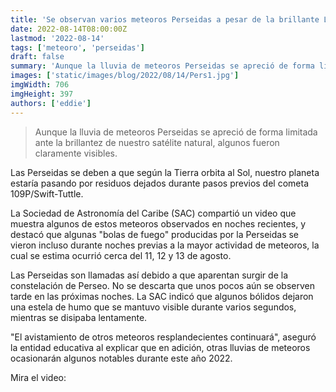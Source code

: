 ```yaml
---
title: 'Se observan varios meteoros Perseidas a pesar de la brillante Luna.'
date: 2022-08-14T08:00:00Z
lastmod: '2022-08-14'
tags: ['meteoro', 'perseidas']
draft: false
summary: 'Aunque la lluvia de meteoros Perseidas se apreció de forma limitada ante la brillantez de nuestro satélite natural, algunos fueron claramente visibles.'
images: ['static/images/blog/2022/08/14/Pers1.jpg']
imgWidth: 706
imgHeight: 397
authors: ['eddie']
---
```


> Aunque la lluvia de meteoros Perseidas se apreció de forma limitada ante la brillantez de nuestro satélite natural, algunos fueron claramente visibles.

Las Perseidas se deben a que según la Tierra orbita al Sol, nuestro planeta estaría pasando por residuos dejados durante pasos previos del cometa 109P/Swift-Tuttle.

La Sociedad de Astronomía del Caribe (SAC) compartió un video que muestra algunos de estos meteoros observados en noches recientes, y destacó que algunas "bolas de fuego" producidas por la Perseidas se vieron incluso durante noches previas a la mayor actividad de meteoros, la cual se estima ocurrió cerca del 11, 12 y 13 de agosto.

Las Perseidas son llamadas así debido a que aparentan surgir de la constelación de Perseo. No se descarta que unos pocos aún se observen tarde en las próximas noches. La SAC indicó que algunos bólidos dejaron una estela de humo que se mantuvo visible durante varios segundos, mientras se disipaba lentamente.

"El avistamiento de otros meteoros resplandecientes continuará", aseguró la entidad educativa al explicar que en adición, otras lluvias de meteoros ocasionarán algunos notables durante este año 2022.

Mira el video:

<ResponsiveReactPlayer url="https://youtu.be/fb2XsOLmvMg" />

